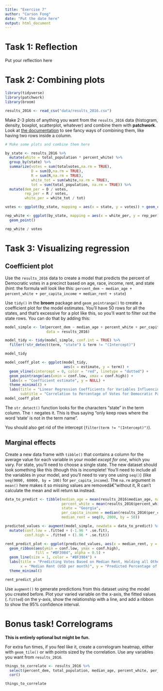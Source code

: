 ```yaml
---
title: "Exercise 7"
author: "Carson Fong"
date: "Put the date here"
output: html_document
---
```


# Task 1: Reflection

Put your reflection here


# Task 2: Combining plots

```r
library(tidyverse)
library(patchwork)
library(broom)

results_2016 <- read_csv("data/results_2016.csv")
```

Make 2-3 plots of anything you want from the `results_2016` data (histogram, density, boxplot, scatterplot, whatever) and combine them with **patchwork**. Look at [the documentation](https://patchwork.data-imaginist.com/articles/guides/assembly.html) to see fancy ways of combining them, like having two rows inside a column.

```r
# Make some plots and combine them here

by_state <- results_2016 %>%
  mutate(white = total_population * percent_white) %>%
  group_by(state) %>%
  summarize(votes = sum(totalvotes,na.rm = TRUE),
            D = sum(D,na.rm = TRUE),
            R = sum(R,na.rm = TRUE),
            white_tot = sum(white,na.rm = TRUE),
            tot = sum(total_population, na.rm = TRUE)) %>%
  mutate(dem_per = D / votes,
         rep_per = R / votes,
         white_per = white_tot / tot)

votes <- ggplot(by_state, mapping = aes(x = state, y = votes)) + geom_col()

rep_white <- ggplot(by_state, mapping = aes(x = white_per, y = rep_per)) +
  geom_point()

rep_white / votes

```

# Task 3: Visualizing regression

## Coefficient plot

Use the `results_2016` data to create a model that predicts the percent of Democratic votes in a precinct based on age, race, income, rent, and state (hint: the formula will look like this: `percent_dem ~ median_age + percent_white + per_capita_income + median_rent + state`)

Use `tidy()` in the **broom** package and `geom_pointrange()` to create a coefficient plot for the model estimates. You'll have 50 rows for all the states, and that's excessive for a plot like this, so you'll want to filter out the state rows. You can do that by adding this:

```r

model_simple <- lm(percent_dem ~ median_age + percent_white + per_capita_income + median_rent + state,
                   data = results_2016)

model_tidy <- tidy(model_simple, conf.int = TRUE) %>%
  filter(!str_detect(term, "state") & term != "(Intercept)")

model_tidy

model_coeff_plot <- ggplot(model_tidy,
                           aes(x = estimate, y = term)) +
  geom_vline(xintercept = 0, color = "red", linetype = "dotted") +
  geom_pointrange(aes(xmin = conf.low, xmax = conf.high)) +
  labs(x = "Coefficient estimate", y = NULL) +
  theme_minimal() +
  labs(title = "Linear Regression Coefficients for Variables Influencing Voting Outcomes",
       subtitle = "Correlation to Percentage of Votes for Democratic Party")
model_coeff_plot
```

The `str_detect()` function looks for the characters "state" in the term column. The `!` negates it. This is thus saying "only keep rows where the word 'state' is not in the term name".

You should also get rid of the intercept (`filter(term != "(Intercept)")`).


## Marginal effects

Create a new data frame with `tibble()` that contains a column for the average value for each variable in your model *except for one*, which you vary. For state, you'll need to choose a single state. The new dataset should look something like this (though this is incomplete! You'll need to include all the variables in your model, and you'll need to vary one using `seq()`) (like `seq(9000, 60000, by = 100)` for `per_capita_income`). The `na.rm` argument in `mean()` here makes it so missing values are removedâ€”without it, R can't calculate the mean and will return `NA` instead.

```r
data_to_predict <- tibble(median_age = mean(results_2016$median_age, na.rm = TRUE),
                          percent_white = mean(results_2016$percent_white,  na.rm = TRUE),
                          state = "Georgia",
                          per_capita_income = median(results_2016$per_capita_income, na.rm = TRUE),
                          median_rent = seq(0, 2000, by = 50))

predicted_values <- augment(model_simple, newdata = data_to_predict) %>%
  mutate(conf.low = .fitted + (-1.96 * .se.fit),
         conf.high = .fitted + (1.96 * .se.fit))

rent_predict_plot <- ggplot(predicted_values, aes(x = median_rent, y = .fitted)) +
  geom_ribbon(aes(ymin = conf.low, ymax = conf.high),
              fill = "#BF3984", alpha = 0.5) +
  geom_line(size = 1, color = "#BF3984") +
  labs(title = "Predicting Votes Based on Median Rent, Holding all Other Variables Constant",
       x = "Median Rent (USD per month)", y = "Predicted Percentage of Votes for Democrats") +
  theme_minimal()

rent_predict_plot

```

Use `augment()` to generate predictions from this dataset using the model you created before. Plot your varied variable on the x-axis, the fitted values (`.fitted`) on the y-axis, show the relationship with a line, and add a ribbon to show the 95% confidence interval.


# Bonus task! Correlograms

**This is entirely optional but might be fun.**

For extra fun times, if you feel like it, create a correlogram heatmap, either with `geom_tile()` or with points sized by the correlation. Use any variables you want from `results_2016`.

```r

things_to_correlate <- results_2016 %>%
  select(percent_dem, total_population, median_age, percent_white, per_capita_income, median_rent) %>%
  cor()

things_to_correlate

```

